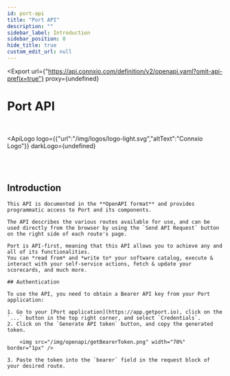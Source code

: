 ```yaml
---
id: port-api
title: "Port API"
description: ""
sidebar_label: Introduction
sidebar_position: 0
hide_title: true
custom_edit_url: null
---
```



<Export
  url={"https://api.connxio.com/definition/v2/openapi.yaml?omit-api-prefix=true"}
  proxy={undefined}
>
  
</Export>

<h1
  className={"openapi__heading"}
>
  Port API
</h1>
<br/>

<ApiLogo
  logo={{"url":"/img/logos/logo-light.svg","altText":"Connxio Logo"}}
  darkLogo={undefined}
>
  
</ApiLogo>
<br/><br/>

## Introduction
    This API is documented in the **OpenAPI format** and provides programmatic access to Port and its components.  
    
    The API describes the various routes available for use, and can be used directly from the browser by using the `Send API Request` button on the right side of each route's page.

    Port is API-first, meaning that this API allows you to achieve any and all of its functionalities.  
    You can *read from* and *write to* your software catalog, execute & interact with your self-service actions, fetch & update your scorecards, and much more.

    ## Authentication
    
    To use the API, you need to obtain a Bearer API key from your Port application:

    1. Go to your [Port application](https://app.getport.io), click on the `...` button in the top right corner, and select `Credentials`.
    2. Click on the `Generate API token` button, and copy the generated token.
        
        <img src="/img/openapi/getBearerToken.png" width="70%" border="1px" />

    3. Paste the token into the `bearer` field in the request block of your desired route.
